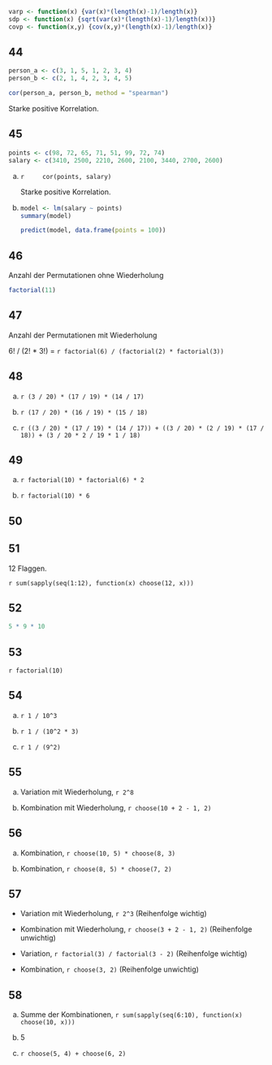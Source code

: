 ```r
varp <- function(x) {var(x)*(length(x)-1)/length(x)}
sdp <- function(x) {sqrt(var(x)*(length(x)-1)/length(x))}
covp <- function(x,y) {cov(x,y)*(length(x)-1)/length(x)} 
```

## 44

```r
person_a <- c(3, 1, 5, 1, 2, 3, 4)
person_b <- c(2, 1, 4, 2, 3, 4, 5)

cor(person_a, person_b, method = "spearman")
```

Starke positive Korrelation.

## 45

```r
points <- c(98, 72, 65, 71, 51, 99, 72, 74)
salary <- c(3410, 2500, 2210, 2600, 2100, 3440, 2700, 2600)
```

a)
    ```r
    cor(points, salary)
    ```

    Starke positive Korrelation.

b)
    ```r
    model <- lm(salary ~ points)
    summary(model)

    predict(model, data.frame(points = 100))
    ```

## 46

Anzahl der Permutationen ohne Wiederholung

```r
factorial(11)
```

## 47

Anzahl der Permutationen mit Wiederholung

6! / (2! * 3!) = `r factorial(6) / (factorial(2) * factorial(3))`

## 48

a)
    `r (3 / 20) * (17 / 19) * (14 / 17)`

b)
    `r (17 / 20) * (16 / 19) * (15 / 18)`

c)
    `r ((3 / 20) * (17 / 19) * (14 / 17)) + ((3 / 20) * (2 / 19) * (17 / 18)) + (3 / 20 * 2 / 19 * 1 / 18)`

## 49

a)
    `r factorial(10) * factorial(6) * 2`

b)
    `r factorial(10) * 6`

## 50

## 51

12 Flaggen.

`r sum(sapply(seq(1:12), function(x) choose(12, x)))`

## 52

```r
5 * 9 * 10
```

## 53

`r factorial(10)`

## 54

a)
    `r 1 / 10^3`

b)
    `r 1 / (10^2 * 3)`

c)
    `r 1 / (9^2)`

## 55

a)
    Variation mit Wiederholung, `r 2^8`

b)
    Kombination mit Wiederholung, `r choose(10 + 2 - 1, 2)`

## 56

a)
    Kombination, `r choose(10, 5) * choose(8, 3)`

b)
    Kombination, `r choose(8, 5) * choose(7, 2)`

## 57

-
    Variation mit Wiederholung, `r 2^3` (Reihenfolge wichtig)

-
    Kombination mit Wiederholung, `r choose(3 + 2 - 1, 2)` (Reihenfolge unwichtig)

-
    Variation, `r factorial(3) / factorial(3 - 2)` (Reihenfolge wichtig)

-
    Kombination, `r choose(3, 2)` (Reihenfolge unwichtig)

## 58

a)
    Summe der Kombinationen, `r sum(sapply(seq(6:10), function(x) choose(10, x)))`

b)
    5

c)
    `r choose(5, 4) + choose(6, 2)`
